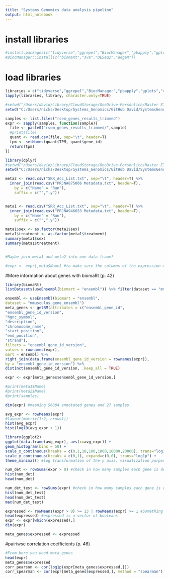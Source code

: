 ```yaml
---
title: "Systems Genomics data analysis pipeline"
output: html_notebook
---
```


# install libraries
```r
#install.packages(c("tidyverse","ggrepel","BiocManager","pbapply","gplots","msigdbr"))
#BiocManager::install(c("biomaRt","sva","DESeq2","edgeR"))
```


# load libraries
```r
libraries = c("tidyverse","ggrepel","BiocManager","pbapply","gplots","msigdbr", "biomaRt","sva","DESeq2","edgeR")
lapply(libraries, library, character.only=TRUE)
```



```r
#setwd("/Users/david/Library/CloudStorage/OneDrive-Persönlich/Master ETH/Courses/11_Systems Genomics/project local repository/data")
setwd("C:/Users/nicks/Desktop/Systems_Genomics/GitHub David/SystemsGenomics2023/data")

samples <- list.files("rsem_genes_results_trimmed")
expr <- sapply(samples, function(sample){
  file <- paste0("rsem_genes_results_trimmed/",sample)
  #print(file)
  quant <- read.csv(file, sep="\t", header=T)
  tpm <- setNames(quant$TPM, quant$gene_id)
  return(tpm)
})
```

```r
library(dplyr)
#setwd("/Users/david/Library/CloudStorage/OneDrive-Persönlich/Master ETH/Courses/11_Systems Genomics/project local repository/data")
setwd("C:/Users/nicks/Desktop/Systems_Genomics/GitHub David/SystemsGenomics2023/data")

meta2 <- read.csv("SRR_Acc_List.txt", sep="\t", header=T) %>%
  inner_join(read.csv("PRJNA875066 Metadata.txt", header=T),
    by = c("Name" = "Run"),
    suffix = c("",".y")) 


meta1 <- read.csv("SRR_Acc_List.txt", sep="\t", header=T) %>%
  inner_join(read.csv("PRJNA946653 Metadata.txt", header=T),
    by = c("Name" = "Run"),
    suffix = c("",".y")) 

meta1$sex <- as.factor(meta1$sex)
meta1$treatment <- as.factor(meta1$treatment)
summary(meta1$sex)
summary(meta1$treatment)


#Maybe join meta1 and meta2 into one data frame?

#expr <- expr[,meta$Name] #to make sure the columns of the expression matrix are in the same order as rows in the metadata
```
#More information about genes with biomaRt (p. 42)
```r
library(biomaRt)
listDatasets(useEnsembl(biomart = "ensembl")) %>% filter(dataset == "mmusculus_gene_ensembl") #Is this the correct one?

ensembl <- useEnsembl(biomart = "ensembl",
dataset = "mmusculus_gene_ensembl")
meta_genes <- getBM(attributes = c("ensembl_gene_id",
"ensembl_gene_id_version",
"hgnc_symbol",
"description",
"chromosome_name",
"start_position",
"end_position",
"strand"),
filters = "ensembl_gene_id_version",
values = rownames(expr),
mart = ensembl) %>%
right_join(data.frame(ensembl_gene_id_version = rownames(expr)),
by = "ensembl_gene_id_version") %>%
distinct(ensembl_gene_id_version, .keep_all = TRUE)

expr <- expr[meta_genes$ensembl_gene_id_version,]
```

```r
#print(meta1$Name)
#print(meta2$Name)
#print(samples)

dim(expr) #meaning 56884 annotated genes and 27 samples.

avg_expr <- rowMeans(expr)
#layout(matrix(1:2, nrow=1))
hist(avg_expr)
hist(log10(avg_expr + 1))

library(ggplot2)
ggplot(data.frame(avg_expr), aes(x=avg_expr)) +
geom_histogram(bins = 50) +
scale_x_continuous(breaks = c(0,1,10,100,1000,10000,20000), trans="log1p", expand=c(0,0)) +
scale_y_continuous(breaks = c(0,1), expand=c(0,0), trans="log1p") +
theme_minimal() #log transformation of the y axis, visualization purposes

num_det <- rowSums(expr > 0) #check in how many samples each gene is detected.
hist(num_det)
head(num_det)

num_det_test <- rowSums(expr) #check in how many samples each gene is detected.
hist(num_det_test)
head(num_det_test)
max(num_det_test)

expressed <- rowMeans(expr > 0) >= 13 | rowMeans(expr) >= 1 #Something seems wrong here. >= 13 instead of >= 0.5?
head(expressed) #expressed is a vector of booleans
expr <- expr[which(expressed),]
dim(expr)

meta_genes$expressed <- expressed


```
#pairiwse correlation coefficients (p. 46)
```r
#From here you need meta_genes
head(expr)
meta_genes$expressed
corr_pearson <- cor(log1p(expr[meta_genes$expressed,]))
corr_spearman <- cor(expr[meta_genes$expressed,], method = "spearman")
```


